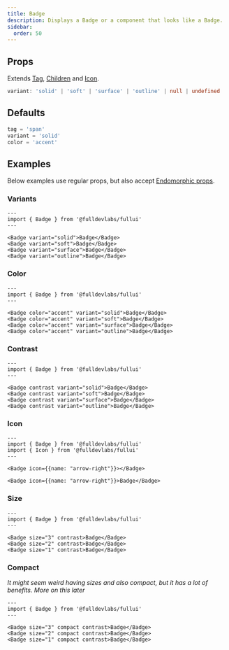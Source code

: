 ```yaml
---
title: Badge
description: Displays a Badge or a component that looks like a Badge.
sidebar:
  order: 50
---
```


## Props
Extends [Tag](/components/tag), [Children](/components/children) and [Icon](/components/icon).
```ts
variant: 'solid' | 'soft' | 'surface' | 'outline' | null | undefined
```

## Defaults
```ts
tag = 'span'
variant = 'solid'
color = 'accent'
```

## Examples
Below examples use regular props, but also accept [Endomorphic props](/guides/macromorphic).

### Variants
```astro live
---
import { Badge } from '@fulldevlabs/fullui'
---

<Badge variant="solid">Badge</Badge>
<Badge variant="soft">Badge</Badge>
<Badge variant="surface">Badge</Badge>
<Badge variant="outline">Badge</Badge>
```

### Color
```astro live
---
import { Badge } from '@fulldevlabs/fullui'
---

<Badge color="accent" variant="solid">Badge</Badge>
<Badge color="accent" variant="soft">Badge</Badge>
<Badge color="accent" variant="surface">Badge</Badge>
<Badge color="accent" variant="outline">Badge</Badge>
```

### Contrast
```astro live
---
import { Badge } from '@fulldevlabs/fullui'
---

<Badge contrast variant="solid">Badge</Badge>
<Badge contrast variant="soft">Badge</Badge>
<Badge contrast variant="surface">Badge</Badge>
<Badge contrast variant="outline">Badge</Badge>
```

### Icon
```astro live
---
import { Badge } from '@fulldevlabs/fullui'
import { Icon } from '@fulldevlabs/fullui'
---

<Badge icon={{name: "arrow-right"}}></Badge>

<Badge icon={{name: "arrow-right"}}>Badge</Badge>
```

### Size
```astro live
---
import { Badge } from '@fulldevlabs/fullui'
---

<Badge size="3" contrast>Badge</Badge>
<Badge size="2" contrast>Badge</Badge>
<Badge size="1" contrast>Badge</Badge>
```

### Compact
*It might seem weird having sizes and also compact, but it has a lot of benefits. More on this later*
```astro live
---
import { Badge } from '@fulldevlabs/fullui'
---

<Badge size="3" compact contrast>Badge</Badge>
<Badge size="2" compact contrast>Badge</Badge>
<Badge size="1" compact contrast>Badge</Badge>
```
